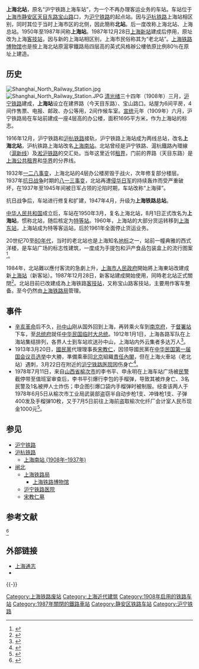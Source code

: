 {{about|1950年至1987年间的'''上海站'''|1987年以后的上海站|上海站|规划中位于宝山区[[北沿江高铁|北沿江高铁]]与[[沪通铁路|沪通铁路]]二期设置的车站|上海宝山站}}
{{文物保护单位
| 级别 = 市县级
|市/县名 = 静安区
| 名称 = 上海北火车站遗址
| 图片 = [[File:Shanghai_(North)_Railway_Station,_1908.jpg|200px]]
|说明= 1908年，刚建成的上海站
| 编号 = 
| 分类 =
| 时代 = 
| 所在 = {{flagicon|PRC}}[[中华人民共和国|中国]][[上海市|上海市]][[静安区|静安区]][[天目东路|天目东路]]100号<ref>{{Cite web|url=http://wgj.sh.gov.cn/node2/n2029/n2031/n2062/u1ai153186.html|title=上海市文化广播影视管理局 上海市文物局|accessdate=2018-05-26|work=wgj.sh.gov.cn|language=zh-CN|archive-date=2020-09-19|archive-url=https://web.archive.org/web/20200919075440/http://wgj.sh.gov.cn/node2/n2029/n2031/n2062/u1ai153186.html|dead-url=no}}</ref>
| 登录 = 2000年8月
}}

'''上海北站'''，原名“沪宁铁路上海车站”，为一个不再办理客运业务的车站。车站位于[[上海市|上海市]][[静安区|静安区]][[天目东路|天目东路]][[宝山路|宝山路]]口，为[[沪宁铁路|沪宁铁路]]的起点站。因与[[沪杭铁路|沪杭铁路]]上海站相区别，同时其位于当时上海市区的北侧，因此簡称'''北站'''。后一度改称上海北站、上海总站。1950年至1987年间称'''上海站'''。1987年12月28日[[上海站|上海新站]]建成后停用，原址改为上海[[客技站|客技站]]，因与新的上海站相区别，上海市民俗称其为“老北站”。[[上海铁路博物馆|上海铁路博物馆]]也是按上海北站原滬寧鐵路局四层高的英式风格辦公樓依原比例80％在原址上建造。

== 历史 ==
[[File:Shanghai_North_Railway_Station.jpg|right]]
[[File:Shanghai_North_Railway_Station.JPG|right]]
[[清朝|清]][[光绪|光绪]]三十四年（1908年）三月，[[沪宁铁路|沪宁铁路]]建成，'''上海站'''设立在建界路（今天目东路）、宝山路口。站屋为6间平房，4间作售票、电报、邮政、办公等用，2间作候车室。[[宣统|宣统]]元年（1909年）六月，沪宁铁路局在车站前建成一座4层高的办公楼，面积1695平方米，作为上海站的标志。

1916年12月，沪宁铁路和[[沪杭铁路|沪杭铁路]]接轨，沪宁铁路上海站成为两线总站，改名'''上海北站'''，沪杭铁路上海站改名[[上海南站_(1937年以前)|上海南站]]。北站曾经是沪宁铁路、滬杭鐵路內環線（[[滬新铁路|滬新线]]）及[[淞沪铁路|淞沪铁路]]的交汇处。当年这里近邻[[租界|租界]]，门前的界路（天目东路）是[[上海公共租界|上海公共租界]]和[[华界|华界]]的分界线。

1932年[[一二八事变|一二八事变]]，上海北站的4层办公楼房毁于战火，次年修复部分楼层。1937年[[抗日战争|抗日战争]]时期的[[八一三事变|八一三事变]]，北站再遭[[侵华日军|侵华日军]]的持续轰炸而受严重破坏，在1937年至1945年间被日军占领的沦陷时期，车站改称“上海驿”。

抗日战争后，车站进行修复和扩建，1947年4月，升级为'''上海铁路总站'''。

[[中华人民共和国|中华人民共和国]]成立后，车站在1950年3月，复名上海北站，8月1日正式改名为'''上海站'''，惯称北站，随后核定为[[特等站_(中鐵)|特等站]]。1960年，上海站的大部分货运转移到[[上海东站|上海东站]]，上海站成为特等客运站，后於1961年全面停止货运业务。

20世纪70至[[1980|80年代]]，当时的老北站也是上海知名[[地标|地标]]之一，站前一幢典雅的西式洋楼，是车站广场的标志性建筑，一度成为手提包和沪产食品包装盒上的流行图案<ref>{{Cite web |url=http://sh30.microfotos.com/?p=home_imgv3&picid=173062 |title=上海30年 |accessdate=2009-02-07 |archive-date=2016-03-07 |archive-url=https://web.archive.org/web/20160307174640/http://sh30.microfotos.com/?p=home_imgv3&picid=173062 |dead-url=no }}</ref>。

1984年，北站難以應付客流的急劇上升，[[上海市人民政府|上海市人民政府]]開始將上海東站改建成新[[上海站|上海站]]（新客站）。1987年12月28日，新客站建成開始使用，同時老北站正式關閉<ref>{{Cite web |url=http://xinmin.news365.com.cn/mj/200812/t20081213_2127769.htm |title=從老北站到新南站 |accessdate=2016-05-18 |archive-date=2016-05-18 |archive-url=https://archive.is/20160518022541/http://xinmin.news365.com.cn/mj/200812/t20081213_2127769.htm |dead-url=yes }}</ref>。北站目前已改建成為上海铁路[[客技站|客技站]]，又称宝山路客技站，主要用作客车整备。至今仍然由[[上海铁路局|上海铁路局]]管理。

== 事件 ==
* [[辛亥革命|辛亥革命]]后不久，[[孙中山|孙中山]]刚从国外回到上海，再转乘火车到[[南京府|南京府]]，于[[督署站|督署站]]下车，至[[南京总统府|总统府]]就任[[中华民国临时大总统|中华民国临时大总统]]。1912年1月1日，上海各路军队在上海站集结排列，各界人士到车站欢送孙中山，上海站内外云集者多达万人<ref>{{Cite web |url=http://www.tieliu.com.cn/ljdt2/2008/200801/2008-01-07/ljdt2_20080107150732_102483.html |title=孙中山在上海老北站 |accessdate=2009-02-07 |archive-date=2013-04-24 |archive-url=https://archive.is/20130424151224/http://www.tieliu.com.cn/ljdt2/2008/200801/2008-01-07/ljdt2_20080107150732_102483.html |dead-url=no }}</ref>。
* 1913年3月20日，[[國民黨_(1912年)|國民黨]]代理理事長[[宋教仁|宋教仁]]，因领导國民黨在[[中华民国第一届国会议员选举|中华民国第一届国会议员选举]]中大勝，準備乘車回[[北京|北京]]組織[[責任內閣|責任內閣]]，但在上海火車站（老北站）遇刺，3月22日在附近的[[上海市第十人民医院|沪宁铁路医院]]因伤身亡<ref>{{Cite web |url=http://book.ifeng.com/section.php?book_id=845&id=59096 |title=宋教仁北站喋血：革命黨人宋教仁被刺案 |accessdate=2016-05-18 |archive-date=2020-11-04 |archive-url=https://web.archive.org/web/20201104023430/http://book.ifeng.com/section.php?book_id=845&id=59096 |dead-url=no }}</ref>。
* 1978年7月11日，来自[[山西省|山西省]][[榆次市|榆次市]]的李书平、申永明在上海车站广场被[[民警|民警]]截停带至值班室审查后，李书平引爆行李包的手榴弹，导致其被炸身亡、3名民警及1名被押人士炸伤；申企图引爆口袋内手榴弹时被制服。经查该两人于1978年6月5日从榆次市工业局武装部盗窃半自动步枪1支、冲锋枪1支、子弹400发及手榴弹10枚，又于7月5日前往上海前盗取榆次化纤厂会计室人民币现金1000元<ref name="shrail">{{cite book|title=上海铁路局志|publisher=中国铁道出版社|isbn=9787113053802|year=2004}}</ref>{{rp|1199}}。

== 参见 ==
{{Portal box|上海|铁路|中国建筑}}
* [[沪宁铁路|沪宁铁路]]
* [[沪杭铁路|沪杭铁路]]
** [[上海南站_(1908年–1937年)|上海南站 (1908年–1937年)]]
* [[闸北|闸北]]
** [[上海铁路局|上海铁路局]]
*** [[上海铁路博物馆|上海铁路博物馆]]
** [[上海市第十人民医院|沪宁铁路医院]]
** [[宋教仁墓|宋教仁墓]]
== 参考文献 ==
<ref>{{Cite web|title=上海老北站 见证难忘的历史瞬间 - 文学 - 人民铁道网 - 中国官方铁路门户|url=http://www.peoplerail.com/rail/show-468-88236-1.html|work=|accessdate=2019-04-11|author=|date=2010-10-15 15:39:00|publisher=[[人民铁道|人民铁道]]|archive-date=2018-09-17|archive-url=https://web.archive.org/web/20180917105219/http://www.peoplerail.com/rail/show-468-88236-1.html|dead-url=no}}</ref>{{Reflist}}

== 外部链接 ==
{{Commonscat|Shanghai North Railway Station}}
* [http://www.shtong.gov.cn/newsite/node2/node2247/index.html 上海通志]{{Wayback|url=http://www.shtong.gov.cn/newsite/node2/node2247/index.html |date=20200218113953 }}
* {{cite web|title=春运见闻：铁路“摆渡人”|url=https://web.shobserver.com/news/detail?id=127705|publisher=上观新闻|date=2019-01-17|accessdate=2019-05-23|archive-date=2020-11-04|archive-url=https://web.archive.org/web/20201104041140/https://web.shobserver.com/news/detail?id=127705|dead-url=no}}
{{-}}
{{上海铁路车站|nocat}}

[[Category:上海铁路废站|Category:上海铁路废站]]
[[Category:上海近代建筑|Category:上海近代建筑]]
[[Category:1908年启用的铁路车站|Category:1908年启用的铁路车站]]
[[Category:1987年關閉的鐵路車站|Category:1987年關閉的鐵路車站]]
[[Category:静安区铁路车站|Category:静安区铁路车站]]
[[Category:沪宁铁路|Category:沪宁铁路]]